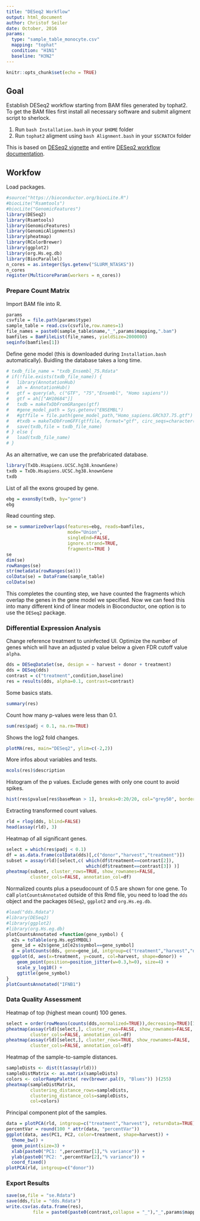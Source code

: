 ```yaml
---
title: "DESeq2 Workflow"
output: html_document
author: Christof Seiler
date: October, 2016
params:
  type: "sample_table_monocyte.csv"
  mapping: "tophat"
  condition: "H1N1"
  baseline: "H3N2"
---
```


```r
knitr::opts_chunk$set(echo = TRUE)
```

## Goal

Establish DESeq2 workflow starting from BAM files generated by tophat2. 
To get the BAM files first install all necessary software and submit aligment script to sherlock. 

1. Run ``bash Installation.bash`` in your ``$HOME`` folder 
2. Run ``tophat2`` aligment using ``bash Alignment.bash`` in your ``$SCRATCH`` folder

This is based on [DESeq2 vignette](https://www.bioconductor.org/packages/devel/bioc/vignettes/DESeq2/inst/doc/DESeq2.pdf) and entire [DESeq2 workflow documentation](http://www.bioconductor.org/help/workflows/rnaseqGene/).

## Workfow

Load packages.

```r
#source("https://bioconductor.org/biocLite.R")
#biocLite("Rsamtools")
#biocLite("GenomicFeatures")
library(DESeq2)
library(Rsamtools)
library(GenomicFeatures)
library(GenomicAlignments)
library(pheatmap)
library(RColorBrewer)
library(ggplot2)
library(org.Hs.eg.db)
library(BiocParallel)
n_cores = as.integer(Sys.getenv("SLURM_NTASKS"))
n_cores
register(MulticoreParam(workers = n_cores))
```

### Prepare Count Matrix

Import BAM file into R.

```r
params
csvfile = file.path(params$type)
sample_table = read.csv(csvfile,row.names=1)
file_names = paste0(sample_table$name,"_",params$mapping,".bam")
bamfiles = BamFileList(file_names, yieldSize=2000000)
seqinfo(bamfiles[1])
```

Define gene model (this is downloaded during ``Installation.bash`` automatically). Buidling the database takes a long time.

```r
# txdb_file_name = "txdb_Ensembl_75.Rdata"
# if(!file.exists(txdb_file_name)) {
#   library(AnnotationHub)
#   ah = AnnotationHub()
#   gtf = query(ah, c("GTF", "75","Ensembl", "Homo sapiens"))
#   gtf = ah[["AH10684"]]
#   txdb = makeTxDbFromGRanges(gtf)
#   #gene_model_path = Sys.getenv("ENSEMBL")
#   #gtffile = file.path(gene_model_path,"Homo_sapiens.GRCh37.75.gtf")
#   #txdb = makeTxDbFromGFF(gtffile, format="gtf", circ_seqs=character())
#   save(txdb,file = txdb_file_name)
# } else {
#   load(txdb_file_name)
# }
```

As an alternative, we can use the prefabricated database.

```r
library(TxDb.Hsapiens.UCSC.hg38.knownGene)
txdb = TxDb.Hsapiens.UCSC.hg38.knownGene
txdb
```

List of all the exons grouped by gene.

```r
ebg = exonsBy(txdb, by="gene")
ebg
```

Read counting step.

```r
se = summarizeOverlaps(features=ebg, reads=bamfiles,
                       mode="Union",
                       singleEnd=FALSE,
                       ignore.strand=TRUE,
                       fragments=TRUE )
se
dim(se)
rowRanges(se)
str(metadata(rowRanges(se)))
colData(se) = DataFrame(sample_table)
colData(se)
```

This completes the counting step, we have counted the fragments which overlap the genes in the gene model we specified. Now we can feed this into many different kind of linear models in Bioconductor, one option is to use the ``DESeq2`` package.

### Differential Expression Analysis

Change reference treatment to uninfected UI. Optimize the number of genes which will have an adjusted p value below a given FDR cutoff value ``alpha``.

```r
dds = DESeqDataSet(se, design = ~ harvest + donor + treatment)
dds = DESeq(dds)
contrast = c("treatment",condition,baseline)
res = results(dds, alpha=0.1, contrast=contrast)
```

Some basics stats.

```r
summary(res)
```

Count how many p-values were less than 0.1.

```r
sum(res$padj < 0.1, na.rm=TRUE)
```

Shows the log2 fold changes.

```r
plotMA(res, main="DESeq2", ylim=c(-2,2))
```

More infos about variables and tests.

```r
mcols(res)$description
```

Histogram of the p values. Exclude genes with only one count to avoid spikes.

```r
hist(res$pvalue[res$baseMean > 1], breaks=0:20/20, col="grey50", border="white")
```

Extracting transformed count values.

```r
rld = rlog(dds, blind=FALSE)
head(assay(rld), 3)
```

Heatmap of all significant genes.

```r
select = which(res$padj < 0.1)
df = as.data.frame(colData(dds)[,c("donor","harvest","treatment")])
subset = assay(rld)[select,c( which(df$treatment==contrast[2]), 
                              which(df$treatment==contrast[3]) )]
pheatmap(subset, cluster_rows=TRUE, show_rownames=FALSE,
         cluster_cols=FALSE, annotation_col=df)
```

Normalized counts plus a pseudocount of 0.5 are shown for one gene. To call ``plotCountsAnnotated`` outside of this Rmd file, you need to load the ``dds`` object and the packages ``DESeq2``, ``ggplot2`` and ``org.Hs.eg.db``.

```r
#load("dds.Rdata")
#library(DESeq2)
#library(ggplot2)
#library(org.Hs.eg.db)
plotCountsAnnotated =function(gene_symbol) {
  e2s = toTable(org.Hs.egSYMBOL)
  gene_id = e2s$gene_id[e2s$symbol==gene_symbol]
  d = plotCounts(dds, gene=gene_id, intgroup=c("treatment","harvest","donor"),returnData=TRUE)
  ggplot(d, aes(x=treatment, y=count, col=harvest, shape=donor)) +
    geom_point(position=position_jitter(w=0.3,h=0), size=4) +
    scale_y_log10() + 
    ggtitle(gene_symbol)
}
plotCountsAnnotated("IFNB1")
```

### Data Quality Assessment

Heatmap of top (highest mean count) 100 genes.

```r
select = order(rowMeans(counts(dds,normalized=TRUE)),decreasing=TRUE)[1:100]
pheatmap(assay(rld)[select,], cluster_rows=FALSE, show_rownames=FALSE,
         cluster_cols=FALSE, annotation_col=df)
pheatmap(assay(rld)[select,], cluster_rows=TRUE, show_rownames=FALSE,
         cluster_cols=FALSE, annotation_col=df)
```

Heatmap of the sample-to-sample distances.

```r
sampleDists <- dist(t(assay(rld)))
sampleDistMatrix <- as.matrix(sampleDists)
colors <- colorRampPalette( rev(brewer.pal(9, "Blues")) )(255)
pheatmap(sampleDistMatrix,
         clustering_distance_rows=sampleDists,
         clustering_distance_cols=sampleDists,
         col=colors)
```

Principal component plot of the samples.

```r
data = plotPCA(rld, intgroup=c("treatment","harvest"), returnData=TRUE)
percentVar = round(100 * attr(data, "percentVar"))
ggplot(data, aes(PC1, PC2, color=treatment, shape=harvest)) +
  theme_bw() +
  geom_point(size=3) +
  xlab(paste0("PC1: ",percentVar[1],"% variance")) +
  ylab(paste0("PC2: ",percentVar[2],"% variance")) +
  coord_fixed()
plotPCA(rld, intgroup=c("donor"))
```

### Export Results

```r
save(se,file = "se.Rdata")
save(dds,file = "dds.Rdata")
write.csv(as.data.frame(res),
          file = paste0(paste0(contrast,collapse = "_"),"_",params$mapping,"_results.csv"))
```
